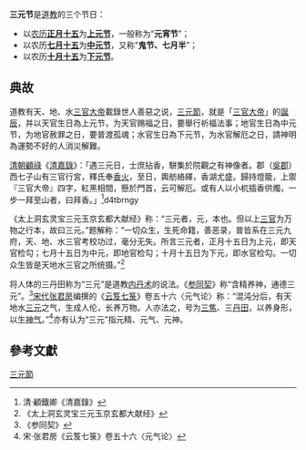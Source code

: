 {{道教}}

'''三元节'''是[[道教|道教]]的三个节日：
*以[[农历|农历]]'''[[正月十五|正月十五]]'''为'''[[上元节|上元节]]'''，一般称为“'''元宵节'''”；
*以农历'''[[七月十五|七月十五]]'''为'''[[中元节|中元节]]'''，又称“'''鬼节、七月半'''”；
*以农历'''[[十月十五|十月十五]]'''为'''[[下元节|下元节]]'''。

==典故==
道教有天、地、水[[三官大帝|三官大帝]]載錄世人善惡之说，[[三元節|三元節]]，就是「[[三官大帝|三官大帝]]」的[[誕辰|誕辰]]，并以天官生日為上元节，为天官赐福之日，要舉行祈福法事；地官生日為中元节，为地官赦罪之日，要普渡孤魂；水官生日為下元节，为水官解厄之日，請神明為運勢不好的人消災解難。

[[清朝|清朝]][[顧祿|顧祿]]《[[清嘉錄|清嘉錄]]》：「遇三元日，士庶拈香，駢集於院觀之有神像者。郡（[[吳郡|吳郡]]）西七子山有三官行宮，釋氏奉[[香火|香火]]，至日，輿舫絡繹，香湖尤盛。歸持燈籠，上禦『三官大帝』四字，紅黑相間，懸於門首，云可解厄。或有人以小杌插香供燭，一步一拜至山者，曰拜香。」<ref>清·顧鐵卿《清嘉錄》</ref>d4tbrngy

《太上洞玄灵宝三元玉京玄都大献经》称：“三元者，元，本也。但以上[[三官|三官]]为万物之行本，故曰三元。”题解称：“一切众生，生死命籍，善恶录，普皆系在三元九府，天、地、水三官考校功过，毫分无失。所言三元者，正月十五日为上元，即天官检勾；七月十五日为中元，即地官检勾；十月十五日为下元，即水官检勾。一切众生皆是天地水三官之所统摄。”<ref>《太上洞玄灵宝三元玉京玄都大献经》</ref>

将人体的三丹田称为“三元”是道教[[内丹术|内丹术]]的说法。《[[参同契|参同契]]》称“含精养神，通德三元”。<ref>《参同契》</ref>[[宋代|宋代]][[张君房|张君房]]编撰的《[[云笈七箓|云笈七箓]]》卷五十六〈元气论〉称：“混沌分后，有天地水[[三元|三元]]之气，生成人伦，长养万物。人亦法之，号为[[三焦|三焦]]、三[[丹田|丹田]]，以养身形，以生[[神|神]][[气|气]]。”<ref>宋·张君房《云笈七箓》卷五十六〈元气论〉</ref>亦有认为“三元”指元精、元气、元神。

==參考文獻==
{{reflist}}

{{汉字文化圈共同传统节日}}
{{中華民國節日}}
[[Category:三元節|]]

{{Taoism-stub}}